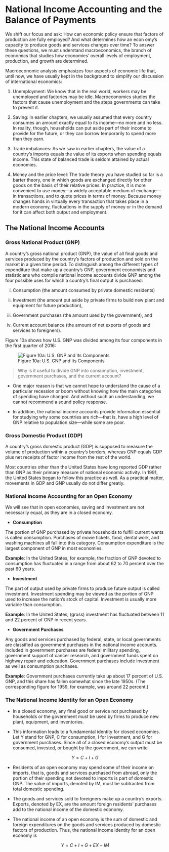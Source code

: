 # National Income Accounting and the Balance of Payments

We shift our focus and ask: How can economic policy ensure that factors of production are fully employed? And what determines how an econ omy's capacity to produce goods and services changes over time? To answer these questions, we must understand macroeconomics, the branch of economics that studies how economies' overall levels of employment, production, and growth are determined.

Macroeconomic analysis emphasizes four aspects of economic life that, until now, we have usually kept in the background to simplify our discussion of international economics:

1.  Unemployment: We know that in the real world, workers may be unemployed and factories may be idle. Macroeconomics studies the factors that cause unemployment and the steps governments can take to prevent it.

2.  Saving: In earlier chapters, we usually assumed that every country consumes an amount exactly equal to its income---no more and no less. In reality, though, households can put aside part of their income to provide for the future, or they can borrow temporarily to spend more than they earn.

3.  Trade imbalances: As we saw in earlier chapters, the value of a country's imports equals the value of its exports when spending equals income. This state of balanced trade is seldom attained by actual economies.

4.  Money and the price level: The trade theory you have studied so far is a barter theory, one in which goods are exchanged directly for other goods on the basis of their relative prices. In practice, it is more convenient to use money---a widely acceptable medium of exchange---in transactions, and to quote prices in terms of money. Because money changes hands in virtually every transaction that takes place in a modern economy, fluctuations in the supply of money or in the demand for it can affect both output and employment.

## The National Income Accounts

### Gross National Product (GNP)

A country's gross national product (GNP), the value of all final goods and services produced by the country's factors of production and sold on the market in a given time period. To distinguish among the different types of expenditure that make up a country's GNP, government economists and statisticians who compile national income accounts divide GNP among the four possible uses for which a country's final output is purchased:

(i) Consumption (the amount consumed by private domestic residents)

(ii) Investment (the amount put aside by private firms to build new plant and equipment for future production),

(iii) Government purchases (the amount used by the government), and

(iv) Current account balance (the amount of net exports of goods and services to foreigners).

Figure 10a shows how U.S. GNP was divided among its four components in the first quarter of 2016:

![Figure 10a: U.S. GNP and Its Components](figures/U.S_GNP_Components.jpg)

> Why is it useful to divide GNP into consumption, investment, government purchases, and the current account? 
 
- One major reason is that we cannot hope to understand the cause of a particular recession or boom without knowing how the main categories of spending have changed. And without such an understanding, we cannot
recommend a sound policy response. 

- In addition, the national income accounts provide information essential for studying why some countries are rich—that is, have a high level of GNP relative to population size—while some are poor.

### Gross Domestic Product (GDP)

A country's gross domestic product (GDP) is supposed to measure the volume of production within a country’s borders, whereas GNP equals GDP plus net receipts of factor income from the rest of the world.

Most countries other than the United States have long reported GDP rather than GNP as their primary measure of national economic activity. In 1991, the United States began to follow this practice as well. As a practical matter, movements in GDP and GNP usually do not differ greatly.

### National Income Accounting for an Open Economy

We will see that in open economies, saving and investment are not necessarily equal, as they are in a closed economy.

- **Consumption**

The portion of GNP purchased by private households to fulfill current wants is called
consumption. Purchases of movie tickets, food, dental work, and washing machines all
fall into this category. Consumption expenditure is the largest component of GNP in
most economies. 

**Example**: In the United States, for example, the fraction of GNP devoted to consumption has fluctuated in a range from about 62 to 70 percent over the past 60 years.

- **Investment**

The part of output used by private firms to produce future output is called investment. Investment spending may be viewed as the portion of GNP used to increase the nation’s stock of capital. Investment is usually more variable than consumption.

**Example**: In the United States, (gross) investment has fluctuated between 11 and 22 percent of GNP in recent years.

- **Government Purchases**

Any goods and services purchased by federal, state, or local governments are classified
as government purchases in the national income accounts. Included in government purchases are federal military spending, government support of cancer research, and government funds spent on highway repair and education. Government purchases include investment as well as consumption purchases.

**Example**: Government purchases currently take up about 17 percent of U.S. GNP, and this
share has fallen somewhat since the late 1950s. (The corresponding figure for 1959, for
example, was around 22 percent.)

### The National Income Identity for an Open Economy

- In a closed economy, any final good or service not purchased by households or the
government must be used by firms to produce new plant, equipment, and inventories.

- This information leads to a fundamental identity for closed economies. Let Y stand
for GNP, C for consumption, I for investment, and G for government purchases. Since
all of a closed economy’s output must be consumed, invested, or bought by the government, we can write

$$Y = C + I + G$$

- Residents of an open economy may spend some of their income on imports,
that is, goods and services purchased from abroad, only the portion of their spending
not devoted to imports is part of domestic GNP. The value of imports, denoted by IM,
must be subtracted from total domestic spending.

- The goods and services sold to foreigners make up a country’s exports.
Exports, denoted by EX, are the amount foreign residents’ purchases add to the
national income of the domestic economy.

- The national income of an open economy is the sum of domestic and
foreign expenditures on the goods and services produced by domestic factors of production. Thus, the national income identity for an open economy is

$$Y = C + I + G + EX - IM$$

